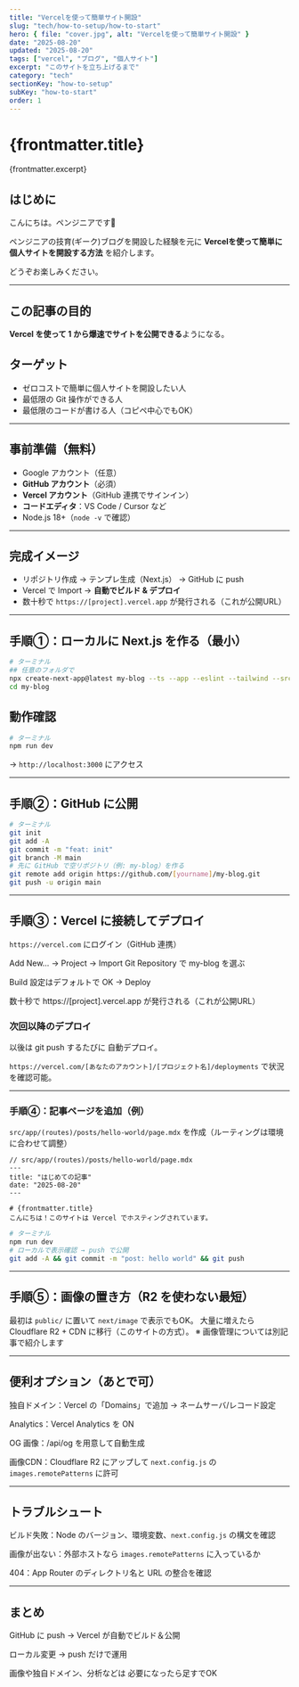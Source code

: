 ```yaml
---
title: "Vercelを使って簡単サイト開設"
slug: "tech/how-to-setup/how-to-start"
hero: { file: "cover.jpg", alt: "Vercelを使って簡単サイト開設" }
date: "2025-08-20"
updated: "2025-08-20"
tags: ["vercel", "ブログ", "個人サイト"]
excerpt: "このサイトを立ち上げるまで"
category: "tech"
sectionKey: "how-to-setup"
subKey: "how-to-start"
order: 1
---
```

# {frontmatter.title}
{frontmatter.excerpt}

## はじめに
こんにちは。ペンジニアです🐧

ペンジニアの技育(ギーク)ブログを開設した経験を元に
**Vercelを使って簡単に個人サイトを開設する方法** を紹介します。

どうぞお楽しみください。

---

## この記事の目的
**Vercel を使って 1 から爆速でサイトを公開できる**ようになる。

## ターゲット
- ゼロコストで簡単に個人サイトを開設したい人  
- 最低限の Git 操作ができる人  
- 最低限のコードが書ける人（コピペ中心でもOK）

---

## 事前準備（無料）
- Google アカウント（任意）
- **GitHub アカウント**（必須）
- **Vercel アカウント**（GitHub 連携でサインイン）
- **コードエディタ**：VS Code / Cursor など
- Node.js 18+（`node -v` で確認）

---

## 完成イメージ
- リポジトリ作成 → テンプレ生成（Next.js） → GitHub に push  
- Vercel で Import → **自動でビルド & デプロイ**  
- 数十秒で `https://[project].vercel.app` が発行される（これが公開URL）

---

## 手順①：ローカルに Next.js を作る（最小）

```bash
# ターミナル
## 任意のフォルダで
npx create-next-app@latest my-blog --ts --app --eslint --tailwind --src-dir --use-npm
cd my-blog
```

## 動作確認

```bash
# ターミナル
npm run dev
```

→ `http://localhost:3000` にアクセス

---

## 手順②：GitHub に公開

```bash
# ターミナル
git init
git add -A
git commit -m "feat: init"
git branch -M main
# 先に GitHub で空リポジトリ（例: my-blog）を作る
git remote add origin https://github.com/[yourname]/my-blog.git
git push -u origin main
```

---

## 手順③：Vercel に接続してデプロイ

`https://vercel.com` にログイン（GitHub 連携）

Add New… → Project → Import Git Repository で my-blog を選ぶ

Build 設定はデフォルトで OK → Deploy

数十秒で https://[project].vercel.app が発行される（これが公開URL）

### 次回以降のデプロイ
以後は git push するたびに 自動デプロイ。

`https://vercel.com/[あなたのアカウント]/[プロジェクト名]/deployments`
で状況を確認可能。

---

### 手順④：記事ページを追加（例）

`src/app/(routes)/posts/hello-world/page.mdx` を作成（ルーティングは環境に合わせて調整）

```mdx
// src/app/(routes)/posts/hello-world/page.mdx
---
title: "はじめての記事"
date: "2025-08-20"
---

# {frontmatter.title}
こんにちは！このサイトは Vercel でホスティングされています。

```

```bash
# ターミナル
npm run dev
# ローカルで表示確認 → push で公開
git add -A && git commit -m "post: hello world" && git push
```

---

## 手順⑤：画像の置き方（R2 を使わない最短）

最初は `public/` に置いて `next/image` で表示でもOK。
大量に増えたら Cloudflare R2 + CDN に移行（このサイトの方式）。
※ 画像管理については別記事で紹介します

---

## 便利オプション（あとで可）

独自ドメイン：Vercel の「Domains」で追加 → ネームサーバ/レコード設定

Analytics：Vercel Analytics を ON

OG 画像：/api/og を用意して自動生成

画像CDN：Cloudflare R2 にアップして `next.config.js` の `images.remotePatterns` に許可

---

## トラブルシュート

ビルド失敗：Node のバージョン、環境変数、`next.config.js` の構文を確認

画像が出ない：外部ホストなら `images.remotePatterns` に入っているか

404：App Router のディレクトリ名と URL の整合を確認

---

## まとめ

GitHub に push → Vercel が自動でビルド＆公開

ローカル変更 → push だけで運用

画像や独自ドメイン、分析などは 必要になったら足すでOK